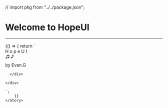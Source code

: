 // import pkg from "../../package.json";

# Welcome to HopeUI

---

<Meta title="概览/Welcome to HopeUI" />

<Canvas>
    <Story name="Welcome to HopeUI" height="700px">
        {() => {
            return `
    <div class="main-box">
      <div class="wrapper">
        <div class="border-circle" id="one"></div>
        <div class="border-circle" id="two"></div>
        <div class="background-circle">
          <div class="triangle-light"></div>
          <div class="body"></div>
          <span class="shirt-text">H</span>
          <span class="shirt-text">o</span>
          <span class="shirt-text">p</span>
          <span class="shirt-text">e</span>
           <span class="shirt-text">U</span>
            <span class="shirt-text">I</span>
          <div class="triangle-dark"></div>
        </div>
        <div class="head">
          <div class="ear" id="left"></div>
          <div class="ear" id="right"></div>
          <div class="hair-main">
            <div class="sideburn" id="left"></div>
            <div class="sideburn" id="right"></div>
            <div class="hair-top"></div>
          </div>
          <div class="face">
            <div class="nose"></div>
            <div class="eye-shadow" id="left">
              <div class="eyebrow"></div>
              <div class="eye"></div>
            </div>
            <div class="eye-shadow" id="right">
              <div class="eyebrow"></div>
              <div class="eye"></div>
            </div>
            <div class="glasses">
              <div class="left"></div>
              <div class="middle"></div>
              <div class="right"></div>
            </div>
            <div class="mouth"></div>
            <div class="shadow-wrapper">
              <div class="shadow"></div>
            </div>
          </div>
        </div>
        <span class="music-note" id="one">&#9835;</span>
        <span class="music-note" id="two">&#9834;</span>
        <span style="margin-top:10px;display:block">by Evan.G</span>
         
  
      </div>
     
    </div>
   
    `;
        }}
    </Story>
</Canvas>
